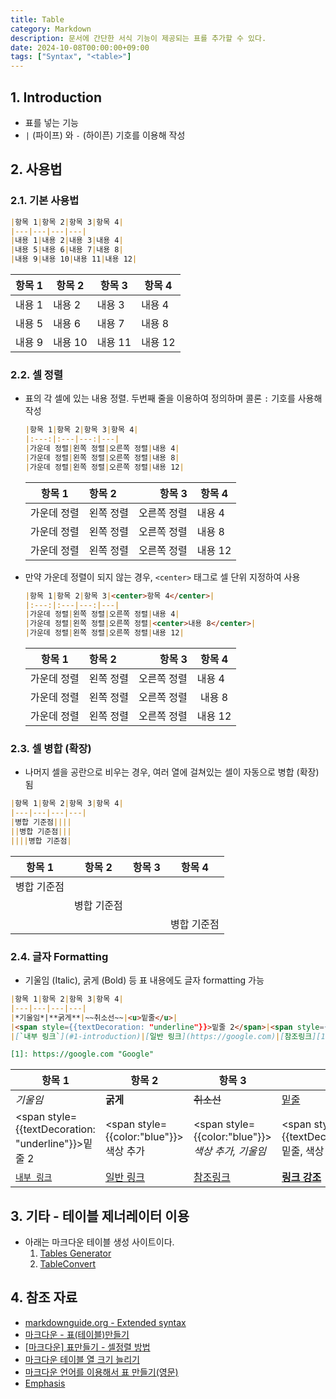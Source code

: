 ```yaml
---
title: Table
category: Markdown
description: 문서에 간단한 서식 기능이 제공되는 표를 추가할 수 있다.
date: 2024-10-08T00:00:00+09:00
tags: ["Syntax", "<table>"]
---
```


## 1. Introduction

- 표를 넣는 기능
- `|` (파이프) 와 `-` (하이픈) 기호를 이용해 작성

## 2. 사용법

### 2.1. 기본 사용법

```md title="Markdown"
|항목 1|항목 2|항목 3|항목 4|
|---|---|---|---|
|내용 1|내용 2|내용 3|내용 4|
|내용 5|내용 6|내용 7|내용 8|
|내용 9|내용 10|내용 11|내용 12|
```

|항목 1|항목 2|항목 3|항목 4|
|---|---|---|---|
|내용 1|내용 2|내용 3|내용 4|
|내용 5|내용 6|내용 7|내용 8|
|내용 9|내용 10|내용 11|내용 12|

### 2.2. 셀 정렬

- 표의 각 셀에 있는 내용 정렬. 두번째 줄을 이용하여 정의하며 콜론 `:` 기호를 사용해 작성
    ```md title="Markdown"
    |항목 1|항목 2|항목 3|항목 4|
    |:---:|:---|---:|---|
    |가운데 정렬|왼쪽 정렬|오른쪽 정렬|내용 4|
    |가운데 정렬|왼쪽 정렬|오른쪽 정렬|내용 8|
    |가운데 정렬|왼쪽 정렬|오른쪽 정렬|내용 12|
    ```

    |항목 1|항목 2|항목 3|항목 4|
    |:---:|:---|---:|---|
    |가운데 정렬|왼쪽 정렬|오른쪽 정렬|내용 4|
    |가운데 정렬|왼쪽 정렬|오른쪽 정렬|내용 8|
    |가운데 정렬|왼쪽 정렬|오른쪽 정렬|내용 12|
- 만약 가운데 정렬이 되지 않는 경우, `<center>` 태그로 셀 단위 지정하여 사용
    ```md title="Markdown"
    |항목 1|항목 2|항목 3|<center>항목 4</center>|
    |:---:|:---|---:|---|
    |가운데 정렬|왼쪽 정렬|오른쪽 정렬|내용 4|
    |가운데 정렬|왼쪽 정렬|오른쪽 정렬|<center>내용 8</center>|
    |가운데 정렬|왼쪽 정렬|오른쪽 정렬|내용 12|
    ```

    |항목 1|항목 2|항목 3|<center>항목 4</center>|
    |:---:|:---|---:|---|
    |가운데 정렬|왼쪽 정렬|오른쪽 정렬|내용 4|
    |가운데 정렬|왼쪽 정렬|오른쪽 정렬|<center>내용 8</center>|
    |가운데 정렬|왼쪽 정렬|오른쪽 정렬|내용 12|

### 2.3. 셀 병합 (확장)

- 나머지 셀을 공란으로 비우는 경우, 여러 열에 걸쳐있는 셀이 자동으로 병합 (확장)됨

```md title="Markdown"
|항목 1|항목 2|항목 3|항목 4|
|---|---|---|---|
|병합 기준점||||
||병합 기준점|||
||||병합 기준점|
```

|항목 1|항목 2|항목 3|항목 4|
|---|---|---|---|
|병합 기준점||||
||병합 기준점|||
||||병합 기준점|

### 2.4. 글자 Formatting

- 기울임 (Italic), 굵게 (Bold) 등 표 내용에도 글자 formatting 가능

```md title="Markdown"
|항목 1|항목 2|항목 3|항목 4|
|---|---|---|---|
|*기울임*|**굵게**|~~취소선~~|<u>밑줄</u>|
|<span style={{textDecoration: "underline"}}>밑줄 2</span>|<span style={{color:"blue"}}>색상 추가</span>|<span style={{color:"blue"}}>*색상 추가, 기울임*</span>|<span style={{textDecoration:"underline",color:"red"}}>밑줄, 색상 추가</span>|
|[`내부 링크`](#1-introduction)|[일반 링크](https://google.com)|[참조링크][1]|**[링크 강조](https://google.com)**|

[1]: https://google.com "Google"
```

|항목 1|항목 2|항목 3|항목 4|
|---|---|---|---|
|*기울임*|**굵게**|~~취소선~~|<u>밑줄</u>|
|<span style={{textDecoration: "underline"}}>밑줄 2</span>|<span style={{color:"blue"}}>색상 추가</span>|<span style={{color:"blue"}}>*색상 추가, 기울임*</span>|<span style={{textDecoration:"underline",color:"red"}}>밑줄, 색상 추가</span>|
|[`내부 링크`](#1-introduction)|[일반 링크](https://google.com)|[참조링크][1]|**[링크 강조](https://google.com)**|

[1]: https://google.com "Google"

## 3. 기타 - 테이블 제너레이터 이용

- 아래는 마크다운 테이블 생성 사이트이다.
    1. [Tables Generator](https://www.tablesgenerator.com/markdown_tables)
    2. [TableConvert](https://tableconvert.com/markdown-generator)

## 4. 참조 자료

- [markdownguide.org - Extended syntax](https://www.markdownguide.org/extended-syntax/#tables "Extended syntax overview")
- [마크다운 - 표(테이블)만들기](https://inasie.github.io/it%EC%9D%BC%EB%B0%98/%EB%A7%88%ED%81%AC%EB%8B%A4%EC%9A%B4-%ED%91%9C-%EB%A7%8C%EB%93%A4%EA%B8%B0/)
- [[마크다운] 표만들기 - 셀정렬 방법](https://steemit.com/kr/@antares007/-201787t14245290z)
- [마크다운 테이블 열 크기 늘리기](https://www.memoengine.com/blog/%EB%A7%88%ED%81%AC%EB%8B%A4%EC%9A%B4%20%ED%85%8C%EC%9D%B4%EB%B8%94%20%EC%97%B4%20%ED%81%AC%EA%B8%B0%20%EB%8A%98%EB%A6%AC%EA%B8%B0/)
- [마크다운 언어를 이용해서 표 만들기(영문)](https://productivityarchive.wordpress.com/2013/08/10/%EB%A7%88%ED%81%AC%EB%8B%A4%EC%9A%B4-%EC%96%B8%EC%96%B4%EB%A5%BC-%EC%9D%B4%EC%9A%A9%ED%95%B4%EC%84%9C-%ED%91%9C-%EB%A7%8C%EB%93%A4%EA%B8%B0%EC%98%81%EB%AC%B8-2/)
- [Emphasis](/posts/markdown/emphasis)